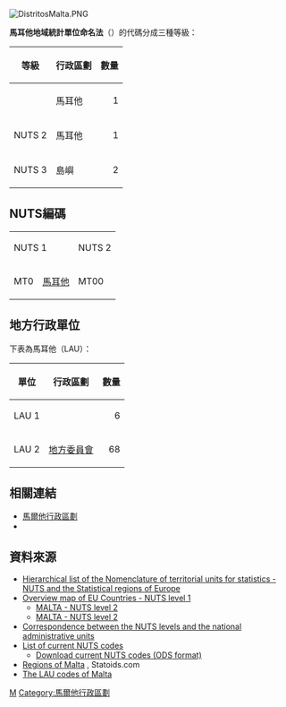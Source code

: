 [[File:DistritosMalta.PNG|thumb]]
{{main|地域統計單位命名法}}

'''馬耳他地域統計單位命名法'''（{{lang-en|NUTS of Malta}}）的代碼分成三種等級：

{| class="wikitable"
|-
! 等級
! 行政區劃
! 數量
|-
! {{link-en|歐盟第一級地域統計單位命名法|First level NUTS of the European Union|NUTS 1}}
| 馬耳他
| align="right" | 1
|-
! NUTS 2
| 馬耳他
| align="right" | 1
|-
! NUTS 3
| 島嶼
| align="right" | 2
|}

==NUTS編碼==
{| class="wikitable" style="text-align:center"
|- 
| colspan="2" | NUTS 1
| colspan="2" | NUTS 2
| colspan="2" | NUTS 3
|- 
| rowspan="2" | MT0
| rowspan="2" | [[馬耳他|馬耳他]]
| rowspan="2" | MT00
| rowspan="2" | [[馬耳他|馬耳他]]
| MT001
| [[馬耳他島|馬耳他島]]
|-
| MT002
| [[哥佐島|哥佐島]]與[[科米諾島|科米諾島]]
|}

==地方行政單位==
下表為馬耳他{{link-en|地方行政單位|Local administrative unit}}（LAU）：
{| class="wikitable"
|-
! 單位
! 行政區劃
! 數量
|-
! LAU 1
| {{link-en|區 (馬耳他)|Districts of Malta|區}}
| align="right" | 6
|-
! LAU 2
| [[馬爾他行政區劃|地方委員會]]
| align="right" | 68
|}

==相關連結==
* [[馬爾他行政區劃|馬爾他行政區劃]]
* {{le|ISO 3166-2:MT|ISO 3166-2:MT}}

==資料來源==
* [http://ec.europa.eu/eurostat/ramon/nuts/codelist_en.cfm?list=nuts Hierarchical list of the Nomenclature of territorial units for statistics - NUTS and the Statistical regions of Europe] {{Wayback|url=http://ec.europa.eu/eurostat/ramon/nuts/codelist_en.cfm?list=nuts |date=20171010143243 }}
* [http://ec.europa.eu/eurostat/ramon/nuts/pngmaps/eu1.png Overview map of EU Countries - NUTS level 1] {{Wayback|url=http://ec.europa.eu/eurostat/ramon/nuts/pngmaps/eu1.png |date=20100531085537 }}
** [http://ec.europa.eu/eurostat/ramon/nuts/pngmaps/mt2.png MALTA - NUTS level 2]{{dead link|date=2018年2月 |bot=InternetArchiveBot |fix-attempted=yes }}
** [http://ec.europa.eu/eurostat/ramon/nuts/pngmaps/mt3.png MALTA - NUTS level 2]{{dead link|date=2018年2月 |bot=InternetArchiveBot |fix-attempted=yes }}
* [http://ec.europa.eu/eurostat/ramon/nuts/introannex_regions_en.html Correspondence between the NUTS levels and the national administrative units] {{Wayback|url=http://ec.europa.eu/eurostat/ramon/nuts/introannex_regions_en.html |date=20160211090417 }}
* [http://simap.europa.eu/codes-and-nomenclatures/codes-nuts/codes-nuts-table_en.htm List of current NUTS codes] {{Wayback|url=http://simap.europa.eu/codes-and-nomenclatures/codes-nuts/codes-nuts-table_en.htm |date=20090901174759 }}
** [http://simap.europa.eu/codes-and-nomenclatures/codes-nuts/nuts_2008.ods Download current NUTS codes (ODS format)] {{Wayback|url=http://simap.europa.eu/codes-and-nomenclatures/codes-nuts/nuts_2008.ods |date=20150716204920 }}
* [http://www.statoids.com/umt.html Regions of Malta] {{Wayback|url=http://www.statoids.com/umt.html |date=20181226044221 }}, Statoids.com
* [https://web.archive.org/web/20100415000528/http://ec.europa.eu/eurostat/ramon/nuts/excel_files/MT_LAU_2007.xls The LAU codes of Malta]

{{NUTS|state=collapsed}}

[[Category:地域統計單位命名法|M]]
[[Category:馬爾他行政區劃|Category:馬爾他行政區劃]]